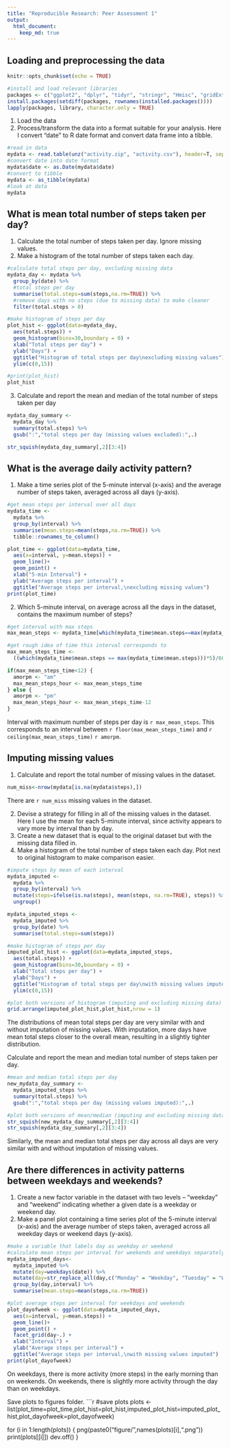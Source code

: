 ```yaml
---
title: "Reproducible Research: Peer Assessment 1"
output: 
  html_document:
    keep_md: true
---
```


## Loading and preprocessing the data

```r

knitr::opts_chunk$set(echo = TRUE)

#install and load relevant libraries
packages <- c("ggplot2", "dplyr", "tidyr", "stringr", "Hmisc", "gridExtra")
install.packages(setdiff(packages, rownames(installed.packages()))) 
lapply(packages, library, character.only = TRUE)

```

1. Load the data 
2. Process/transform the data into a format suitable for your analysis. Here I convert "date" to R date format and convert data frame into a tibble.

```r

#read in data
mydata <- read.table(unz("activity.zip", "activity.csv"), header=T, sep = ",")
#convert date into date format
mydata$date <- as.Date(mydata$date)
#convert to tibble
mydata <- as_tibble(mydata)
#look at data
mydata

```


## What is mean total number of steps taken per day?

1. Calculate the total number of steps taken per day. Ignore missing values.
2. Make a histogram of the total number of steps taken each day.

```r

#calculate total steps per day, excluding missing data
mydata_day <- mydata %>% 
  group_by(date) %>%
  #total steps per day
  summarise(total.steps=sum(steps,na.rm=TRUE)) %>%
  #remove days with no steps (due to missing data) to make cleaner     histogram
  filter(total.steps > 0)

#make histogram of steps per day
plot_hist <- ggplot(data=mydata_day,
  aes(total.steps)) + 
  geom_histogram(bins=30,boundary = 0) + 
  xlab("Total steps per day") + 
  ylab("Days") + 
  ggtitle("Histogram of total steps per day\nexcluding missing values") +
  ylim(c(0,15))

#print(plot_hist)
plot_hist
```

3. Calculate and report the mean and median of the total number of steps taken per day

```r

mydata_day_summary <- 
  mydata_day %>%
  summary(total.steps) %>% 
  gsub(":","total steps per day (missing values excluded):",.)

str_squish(mydata_day_summary[,2][3:4])

```

## What is the average daily activity pattern?

1. Make a time series plot of the 5-minute interval (x-axis) and the average number of steps taken, averaged across all days (y-axis).

```r

#get mean steps per interval over all days
mydata_time <- 
  mydata %>% 
  group_by(interval) %>%
  summarise(mean.steps=mean(steps,na.rm=TRUE)) %>%
  tibble::rownames_to_column()

plot_time <- ggplot(data=mydata_time,
  aes(x=interval, y=mean.steps)) + 
  geom_line()+
  geom_point() + 
  xlab("5-min Interval") + 
  ylab("Average steps per interval") + 
  ggtitle("Average steps per interval,\nexcluding missing values")
print(plot_time)

```

2. Which 5-minute interval, on average across all the days in the dataset, contains the maximum number of steps?

```r

#get interval with max steps
max_mean_steps <- mydata_time[which(mydata_time$mean.steps==max(mydata_time$mean.steps)),c("interval")][[1]]

#get rough idea of time this interval corresponds to  
max_mean_steps_time <- 
  ((which(mydata_time$mean.steps == max(mydata_time$mean.steps)))*5)/60

if(max_mean_steps_time<12) {
  amorpm <- "am"
  max_mean_steps_hour <- max_mean_steps_time
} else {
  amorpm <- "pm"
  max_mean_steps_hour <- max_mean_steps_time-12
}
```

Interval with maximum number of steps per day is `r max_mean_steps`. This corresponds to an interval between `r floor(max_mean_steps_time)` and `r ceiling(max_mean_steps_time)` `r amorpm`.

## Imputing missing values

1. Calculate and report the total number of missing values in the dataset.
```r

num_miss<-nrow(mydata[is.na(mydata$steps),])

```

There are `r num_miss` missing values in the dataset.

2. Devise a strategy for filling in all of the missing values in the dataset. Here I use the mean for each 5-minute interval, since activity appears to vary more by interval than by day.
3. Create a new dataset that is equal to the original dataset but with the missing data filled in.
4. Make a histogram of the total number of steps taken each day. Plot next to original histogram to make comparison easier.

```r

#impute steps by mean of each interval
mydata_imputed <- 
  mydata %>% 
  group_by(interval) %>%
  mutate(steps=ifelse(is.na(steps), mean(steps, na.rm=TRUE), steps)) %>%
  ungroup()

mydata_imputed_steps <-  
  mydata_imputed %>% 
  group_by(date) %>%
  summarise(total.steps=sum(steps))

#make histogram of steps per day
imputed_plot_hist <- ggplot(data=mydata_imputed_steps,
  aes(total.steps)) + 
  geom_histogram(bins=30,boundary = 0) + 
  xlab("Total steps per day") + 
  ylab("Days") + 
  ggtitle("Histogram of total steps per day\nwith missing values imputed") +
  ylim(c(0,15))

#plot both versions of histogram (imputing and excluding missing data) side by side to compare
grid.arrange(imputed_plot_hist,plot_hist,nrow = 1)

```

The distributions of mean total steps per day are very similar with and without imputation of missing values. With imputation, more days have mean total steps closer to the overall mean, resulting in a slightly tighter distribution.  

Calculate and report the mean and median total number of steps taken per day. 

```r

#mean and median total steps per day
new_mydata_day_summary <- 
  mydata_imputed_steps %>%
  summary(total.steps) %>% 
  gsub(":","total steps per day (missing values imputed):",.)

#plot both versions of mean/median (imputing and excluding missing data) to compare
str_squish(new_mydata_day_summary[,2][3:4])
str_squish(mydata_day_summary[,2][3:4])

```

Similarly, the mean and median total steps per day across all days are very similar with and without imputation of missing values. 

## Are there differences in activity patterns between weekdays and weekends?

1. Create a new factor variable in the dataset with two levels – “weekday” and “weekend” indicating whether a given date is a weekday or weekend day.
2. Make a panel plot containing a time series plot of the 5-minute interval (x-axis) and the average number of steps taken, averaged across all weekday days or weekend days (y-axis). 

```r

#make a variable that labels day as weekday or weekend
#calculate mean steps per interval for weekends and weekdays separately
mydata_imputed_days<-
  mydata_imputed %>%
  mutate(day=weekdays(date)) %>%
  mutate(day=str_replace_all(day,c("Monday" = "Weekday", "Tuesday" = "Weekday", "Wednesday" = "Weekday","Thursday" = "Weekday","Friday" = "Weekday","Saturday" = "Weekend","Sunday" = "Weekend"))) %>%
  group_by(day,interval) %>%
  summarise(mean.steps=mean(steps,na.rm=TRUE))

#plot average steps per interval for weekdays and weekends
plot_dayofweek <- ggplot(data=mydata_imputed_days,
  aes(x=interval, y=mean.steps)) + 
  geom_line()+
  geom_point() + 
  facet_grid(day~.) +
  xlab("Interval") + 
  ylab("Average steps per interval") + 
  ggtitle("Average steps per interval,\nwith missing values imputed")
print(plot_dayofweek)
```

On weekdays, there is more activity (more steps) in the early morning than on weekends. On weekends, there is slightly more activity through the day than on weekdays.

Save plots to figures folder.
```r
#save plots
plots <- list(plot_time=plot_time,plot_hist=plot_hist,imputed_plot_hist=imputed_plot_hist,plot_dayofweek=plot_dayofweek)

for (i in 1:length(plots)) {
  png(paste0("figure/",names(plots)[i],".png"))
    print(plots[[i]])
  dev.off()
}
